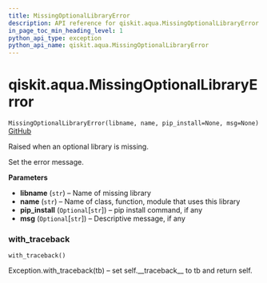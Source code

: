 ```yaml
---
title: MissingOptionalLibraryError
description: API reference for qiskit.aqua.MissingOptionalLibraryError
in_page_toc_min_heading_level: 1
python_api_type: exception
python_api_name: qiskit.aqua.MissingOptionalLibraryError
---
```


<span id="qiskit-aqua-missingoptionallibraryerror" />

# qiskit.aqua.MissingOptionalLibraryError

<span id="qiskit.aqua.MissingOptionalLibraryError" />

`MissingOptionalLibraryError(libname, name, pip_install=None, msg=None)` [GitHub](https://github.com/qiskit-community/qiskit-aqua/tree/stable/0.8/qiskit/aqua/missing_optional_library_error.py "view source code")

Raised when an optional library is missing.

Set the error message.

**Parameters**

*   **libname** (`str`) – Name of missing library
*   **name** (`str`) – Name of class, function, module that uses this library
*   **pip\_install** (`Optional`\[`str`]) – pip install command, if any
*   **msg** (`Optional`\[`str`]) – Descriptive message, if any

### with\_traceback

<span id="qiskit.aqua.MissingOptionalLibraryError.with_traceback" />

`with_traceback()`

Exception.with\_traceback(tb) – set self.\_\_traceback\_\_ to tb and return self.

